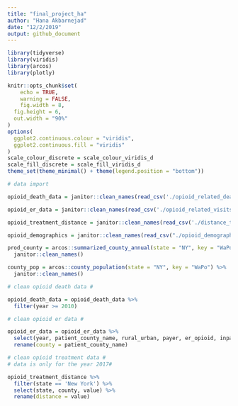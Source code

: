 ```yaml
---
title: "final_project_ha"
author: "Hana Akbarnejad"
date: "12/2/2019"
output: github_document
---
```


```r
library(tidyverse)
library(viridis)
library(arcos)
library(plotly)

knitr::opts_chunk$set(
	echo = TRUE,
	warning = FALSE,
	fig.width = 8,
  fig.height = 6,
  out.width = "90%"
)
options(
  ggplot2.continuous.colour = "viridis",
  ggplot2.continuous.fill = "viridis"
)
scale_colour_discrete = scale_colour_viridis_d
scale_fill_discrete = scale_fill_viridis_d
theme_set(theme_minimal() + theme(legend.position = "bottom"))
```

```r
# data import

opioid_death_data = janitor::clean_names(read_csv('./opioid_related_deaths.csv'))

opioid_er_data = janitor::clean_names(read_csv('./opioid_related_visits.csv'))

opioid_treatment_distance = janitor::clean_names(read_csv('./distance_to_treatment.csv'))

opioid_demographics = janitor::clean_names(read_csv("./opioid_demographics.csv"))
```

```r

prod_county = arcos::summarized_county_annual(state = "NY", key = "WaPo") %>% 
  janitor::clean_names()

county_pop = arcos::county_population(state = "NY", key = "WaPo") %>% 
  janitor::clean_names()
```

```r

# clean opioid death data #

opioid_death_data = opioid_death_data %>% 
  filter(year >= 2010) 

# clean opioid er data #

opioid_er_data = opioid_er_data %>% 
  select(year, patient_county_name, rural_urban, payer, er_opioid, inpatient_total_opioid, er_inpatient_total_opioid, outpatient_opioid, overall_opioid) %>%
  rename(county = patient_county_name)

# clean opioid treatment data #
# data is only for the year 2017#

opioid_treatment_distance %>% 
  filter(state == 'New York') %>%
  select(state, county, value) %>%
  rename(distance = value) 
```

